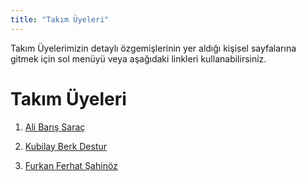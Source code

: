 ```yaml
---
title: "Takım Üyeleri"
---
```


Takım Üyelerimizin detaylı özgemişlerinin yer aldığı kişisel sayfalarına gitmek için sol menüyü veya aşağıdaki linkleri kullanabilirsiniz.

# Takım Üyeleri

1.  [Ali Barış Saraç](/takim/ali_baris_sarac.qmd)

2.  [Kubilay Berk Destur](/takim/kubilay_berk_destur.qmd)

3. [Furkan Ferhat Şahinöz ](/takim/furkan_ferhat_sahinoz.qmd)
